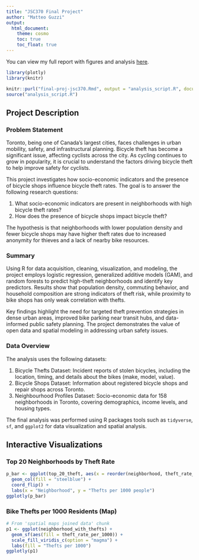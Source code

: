 ```yaml
---
title: "JSC370 Final Project"
author: "Matteo Guzzi"
output:
  html_document:
    theme: cosmo
    toc: true
    toc_float: true
---
```


You can view my full report with figures and analysis [here](final-proj-jsc370.pdf).


```r
library(plotly)
library(knitr)

knitr::purl("final-proj-jsc370.Rmd", output = "analysis_script.R", documentation = 0, quiet = TRUE) # convert rmd to R
source("analysis_script.R")

```



## Project Description

### Problem Statement

Toronto, being one of Canada's largest cities, faces challenges in urban mobility, safety, and infrastructural planning. Bicycle theft has become a significant issue, affecting cyclists across the city. As cycling continues to grow in popularity, it is crucial to understand the factors driving bicycle theft to help improve safety for cyclists.

This project investigates how socio-economic indicators and the presence of bicycle shops influence bicycle theft rates. The goal is to answer the following research questions:

1. What socio-economic indicators are present in neighborhoods with high bicycle theft rates?
2. How does the presence of bicycle shops impact bicycle theft?

The hypothesis is that neighborhoods with lower population density and fewer bicycle shops may have higher theft rates due to increased anonymity for thieves and a lack of nearby bike resources.

### Summary

Using R for data acquisition, cleaning, visualization, and modeling, the project employs logistic regression, generalized additive models (GAM), and random forests to predict high-theft neighborhoods and identify key predictors. Results show that population density, commuting behavior, and household composition are strong indicators of theft risk, while proximity to bike shops has only weak correlation with thefts.

Key findings highlight the need for targeted theft prevention strategies in dense urban areas, improved bike parking near transit hubs, and data-informed public safety planning. The project demonstrates the value of open data and spatial modeling in addressing urban safety issues.

### Data Overview

The analysis uses the following datasets:

1. Bicycle Thefts Dataset: Incident reports of stolen bicycles, including the location, timing, and details about the bikes (make, model, value).
2. Bicycle Shops Dataset: Information about registered bicycle shops and repair shops across Toronto.
3. Neighbourhood Profiles Dataset: Socio-economic data for 158 neighborhoods in Toronto, covering demographics, income levels, and housing types.


The final analysis was performed using R packages tools such as `tidyverse`, `sf`, and `ggplot2` for data visualization and spatial analysis.



## Interactive Visualizations


### Top 20 Neighborhoods by Theft Rate
```r
p_bar <- ggplot(top_20_theft, aes(x = reorder(neighborhood, theft_rate_per_1000), y = theft_rate_per_1000)) +
  geom_col(fill = "steelblue") +
  coord_flip() +
  labs(x = "Neighborhood", y = "Thefts per 1000 people")
ggplotly(p_bar)
```

### Bike Thefts per 1000 Residents (Map)
```r
# From 'spatial maps joined data' chunk
p1 <- ggplot(neighborhood_with_thefts) +
  geom_sf(aes(fill = theft_rate_per_1000)) +
  scale_fill_viridis_c(option = "magma") +
  labs(fill = "Thefts per 1000")
ggplotly(p1)
```

